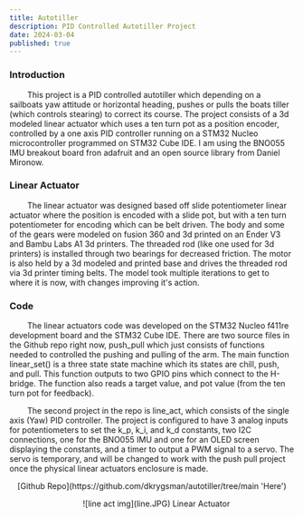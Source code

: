 ```yaml
---
title: Autotiller 
description: PID Controlled Autotiller Project 
date: 2024-03-04
published: true
---
```


### Introduction 

&nbsp;&nbsp;&nbsp;&nbsp;&nbsp;&nbsp;&nbsp;&nbsp;This project is a PID controlled autotiller which depending on a sailboats yaw attitude or horizontal heading, pushes or pulls the boats tiller (which controls stearing) to correct its course. The project consists of a 3d modeled linear actuator which uses a ten turn pot as a position encoder, controlled by a one axis PID controller running on a STM32 Nucleo microcontroller programmed on STM32 Cube IDE. I am using the BNO055 IMU breakout board fron adafruit and an open source library from Daniel Mironow. 

### Linear Actuator 

&nbsp;&nbsp;&nbsp;&nbsp;&nbsp;&nbsp;&nbsp;&nbsp;The linear actuator was designed based off slide potentiometer linear actuator where the position is encoded with a slide pot, but with a ten turn potentiometer for encoding which can be belt driven. The body and some of the gears were modeled on fusion 360 and 3d printed on an Ender V3 and Bambu Labs A1 3d printers. The threaded rod (like one used for 3d printers) is installed through two bearings for decreased friction. The motor is also held by a 3d modeled and printed base and drives the threaded rod via 3d printer timing belts. The model took multiple iterations to get to where it is now, with changes improving it's action. 

### Code

&nbsp;&nbsp;&nbsp;&nbsp;&nbsp;&nbsp;&nbsp;&nbsp;The linear actuators code was developed on the STM32 Nucleo f411re development board and the STM32 Cube IDE. There are two source files in the Github repo right now, push_pull which just consists of functions needed to controlled the pushing and pulling of the arm. The main function linear_set() is a three state state machine which its states are chill, push, and pull. This function outputs to two GPIO pins which connect to the H-bridge. The function also reads a target value, and pot value (from the ten turn pot for feedback).  

&nbsp;&nbsp;&nbsp;&nbsp;&nbsp;&nbsp;&nbsp;&nbsp;The second project in the repo is line_act, which consists of the single axis (Yaw) PID controller. The project is configured to have 3 analog inputs for potentiometers to set the k_p, k_i, and k_d constants, two I2C connections, one for the BNO055 IMU and one for an OLED screen displaying the constants, and a timer to output a PWM signal to a servo. The servo is temporary, and will be changed to work with the push pull project once the physical linear actuators enclosure is made. 
 
<p align="center">
    [Github Repo](https://github.com/dkrygsman/autotiller/tree/main 'Here')
</p>


<p align="center">
    ![line act img](line.JPG)
 Linear Actuator 
</p>
